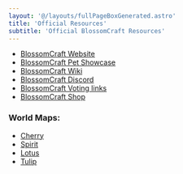 ```yaml
---
layout: '@/layouts/fullPageBoxGenerated.astro'
title: 'Official Resources'
subtitle: 'Official BlossomCraft Resources'
---
```


- [BlossomCraft Website](https://blossomcraft.org)
- [BlossomCraft Pet Showcase](https://docs.google.com/document/d/1PBvYnRUlfhd6AVdqC3_RbdDcfP46xSpxHbI1fEMY_10/edit?usp=sharing)
- [BlossomCraft Wiki](https://blossomcraft.org/wiki)
- [BlossomCraft Discord](https://discord.gg/blossomcraft)
- [BlossomCraft Voting links](https://blossomcraft.org/vote)
- [BlossomCraft Shop](https://shop.blossomcraft.org)

### World Maps:
- [Cherry](https://cherry.blossomcraft.org)
- [Spirit](https://spirit.blossomcraft.org)
- [Lotus](https://lotus.blossomcraft.org)
- [Tulip](https://tulip.blossomcraft.org)